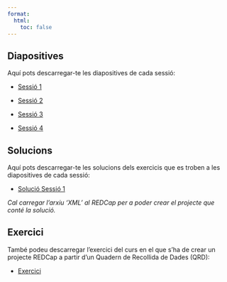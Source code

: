 ```yaml
---
format: 
  html:
    toc: false
---
```


## Diapositives

Aquí pots descarregar-te les diapositives de cada sessió:

- [Sessió 1](WWW/Sessio1.pdf){.btn}

- [Sessió 2](WWW/Sessio2.pdf){.btn}

- [Sessió 3](WWW/Sessio3.pdf){.btn}

- [Sessió 4](WWW/Sessio4.pdf){.btn}

## Solucions

Aquí pots descarregar-te les solucions dels exercicis que es troben a les diapositives de cada sessió:

<ul>

<li><a href="WWW/SolutionSessio1_2025-10-29_0838.REDCap.xml" download="SolutionSessio1_2025-10-29_0838.REDCap.xml">Solució Sessió 1</a></li>

</ul>

<i>Cal carregar l'arxiu 'XML' al REDCap per a poder crear el projecte que conté la solució.</i>

## Exercici

També podeu descarregar l'exercici del curs en el que s'ha de crear un projecte REDCap a partir d'un Quadern de Recollida de Dades (QRD):

- [Exercici](WWW/Exercici.pdf){.btn}